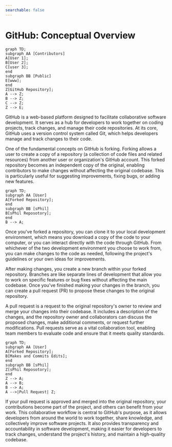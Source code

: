```yaml
---
searchable: false
---
```


# GitHub: Conceptual Overview

```mermaid
graph TD;
subgraph AA [Contributors]
A[User 1];
B[User 2];
C[user 3];
end
subgraph BB [Public]
E[www];
end
Z[GitHub Repository];
A --> Z;
B --> Z;
C --> Z;
Z --> E;
```

GitHub is a web-based platform designed to facilitate collaborative software development. It serves as a hub for developers to work together on coding projects, track changes, and manage their code repositories. At its core, GitHub uses a version control system called Git, which helps developers manage and track changes to their code.

One of the fundamental concepts on GitHub is forking. Forking allows a user to create a copy of a repository (a collection of code files and related resources) from another user or organization's GitHub account. This forked repository becomes an independent copy of the original, enabling contributors to make changes without affecting the original codebase. This is particularly useful for suggesting improvements, fixing bugs, or adding new features.

```mermaid
graph TD;
subgraph AA [User]
A[Forked Repository];
end
subgraph BB [sPhil]
B[sPhil Reposotory];
end
B --> A;
```

Once you've forked a repository, you can clone it to your local development environment, which means you download a copy of the code to your computer, or you can interact directly with the code through GitHub. From whichever of the two development environment you choose to work from, you can make changes to the code as needed, following the project's guidelines or your own ideas for improvements.

After making changes, you create a new branch within your forked repository. Branches are like separate lines of development that allow you to work on specific features or bug fixes without affecting the main codebase. Once you've finished making your changes in the branch, you can create a pull request (PR) to propose these changes to the original repository.

A pull request is a request to the original repository's owner to review and merge your changes into their codebase. It includes a description of the changes, and the repository owner and collaborators can discuss the proposed changes, make additional comments, or request further modifications. Pull requests serve as a vital collaboration tool, enabling team members to evaluate code and ensure that it meets quality standards.

```mermaid
graph TD;
subgraph AA [User]
A[Forked Repository];
B[Makes and Commits Edits];
end
subgraph BB [sPhil]
Z[sPhil Reposotory];
end
Z --> A;
A --> B;
B --> A;
A -->|Pull Request| Z;
```

If your pull request is approved and merged into the original repository, your contributions become part of the project, and others can benefit from your work. This collaborative workflow is central to GitHub's purpose, as it allows developers from around the world to work together, share knowledge, and collectively improve software projects. It also provides transparency and accountability in software development, making it easier for developers to track changes, understand the project's history, and maintain a high-quality codebase.
